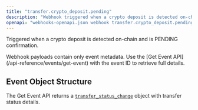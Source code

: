 ```yaml
---
title: "transfer.crypto_deposit.pending"
description: "Webhook triggered when a crypto deposit is detected on-chain and is pending confirmation"
openapi: "webhooks-openapi.json webhook transfer.crypto_deposit.pending"
---
```


Triggered when a crypto deposit is detected on-chain and is PENDING confirmation.

<Note>
Webhook payloads contain only event metadata. Use the [Get Event API](/api-reference/events/get-event) with the event ID to retrieve full details.
</Note>

## Event Object Structure

The Get Event API returns a [`transfer_status_change`](/api-reference/events/transfer-status-change-object) object with transfer status details.

